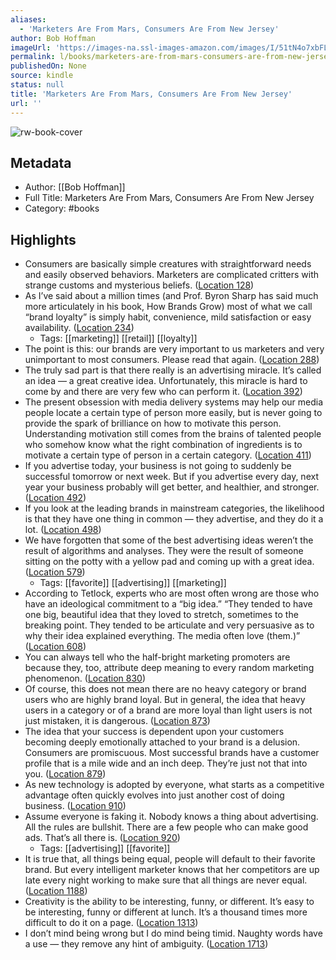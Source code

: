 ```yaml
---
aliases:
  - 'Marketers Are From Mars, Consumers Are From New Jersey'
author: Bob Hoffman
imageUrl: 'https://images-na.ssl-images-amazon.com/images/I/51tN4o7xbFL._SL200_.jpg'
permalink: l/books/marketers-are-from-mars-consumers-are-from-new-jersey
publishedOn: None
source: kindle
status: null
title: 'Marketers Are From Mars, Consumers Are From New Jersey'
url: ''
---
```

![rw-book-cover](https://images-na.ssl-images-amazon.com/images/I/51tN4o7xbFL._SL200_.jpg)

## Metadata

- Author: [[Bob Hoffman]]
- Full Title: Marketers Are From Mars, Consumers Are From New Jersey
- Category: #books

## Highlights

- Consumers are basically simple creatures with straightforward needs and easily observed behaviors. Marketers are complicated critters with strange customs and mysterious beliefs. ([Location 128](https://readwise.io/to_kindle?action=open&asin=B00XJPSK6Y&location=128))
- As I’ve said about a million times (and Prof. Byron Sharp has said much more articulately in his book, How Brands Grow) most of what we call “brand loyalty” is simply habit, convenience, mild satisfaction or easy availability. ([Location 234](https://readwise.io/to_kindle?action=open&asin=B00XJPSK6Y&location=234))
    - Tags: [[marketing]] [[retail]] [[loyalty]]
- The point is this: our brands are very important to us marketers and very unimportant to most consumers. Please read that again. ([Location 288](https://readwise.io/to_kindle?action=open&asin=B00XJPSK6Y&location=288))
- The truly sad part is that there really is an advertising miracle. It’s called an idea — a great creative idea. Unfortunately, this miracle is hard to come by and there are very few who can perform it. ([Location 392](https://readwise.io/to_kindle?action=open&asin=B00XJPSK6Y&location=392))
- The present obsession with media delivery systems may help our media people locate a certain type of person more easily, but is never going to provide the spark of brilliance on how to motivate this person. Understanding motivation still comes from the brains of talented people who somehow know what the right combination of ingredients is to motivate a certain type of person in a certain category. ([Location 411](https://readwise.io/to_kindle?action=open&asin=B00XJPSK6Y&location=411))
- If you advertise today, your business is not going to suddenly be successful tomorrow or next week. But if you advertise every day, next year your business probably will get better, and healthier, and stronger. ([Location 492](https://readwise.io/to_kindle?action=open&asin=B00XJPSK6Y&location=492))
- If you look at the leading brands in mainstream categories, the likelihood is that they have one thing in common — they advertise, and they do it a lot. ([Location 498](https://readwise.io/to_kindle?action=open&asin=B00XJPSK6Y&location=498))
- We have forgotten that some of the best advertising ideas weren’t the result of algorithms and analyses. They were the result of someone sitting on the potty with a yellow pad and coming up with a great idea. ([Location 579](https://readwise.io/to_kindle?action=open&asin=B00XJPSK6Y&location=579))
    - Tags: [[favorite]] [[advertising]] [[marketing]]
- According to Tetlock, experts who are most often wrong are those who have an ideological commitment to a “big idea.” “They tended to have one big, beautiful idea that they loved to stretch, sometimes to the breaking point. They tended to be articulate and very persuasive as to why their idea explained everything. The media often love (them.)” ([Location 608](https://readwise.io/to_kindle?action=open&asin=B00XJPSK6Y&location=608))
- You can always tell who the half-bright marketing promoters are because they, too, attribute deep meaning to every random marketing phenomenon. ([Location 830](https://readwise.io/to_kindle?action=open&asin=B00XJPSK6Y&location=830))
- Of course, this does not mean there are no heavy category or brand users who are highly brand loyal. But in general, the idea that heavy users in a category or of a brand are more loyal than light users is not just mistaken, it is dangerous. ([Location 873](https://readwise.io/to_kindle?action=open&asin=B00XJPSK6Y&location=873))
- The idea that your success is dependent upon your customers becoming deeply emotionally attached to your brand is a delusion. Consumers are promiscuous. Most successful brands have a customer profile that is a mile wide and an inch deep. They’re just not that into you. ([Location 879](https://readwise.io/to_kindle?action=open&asin=B00XJPSK6Y&location=879))
- As new technology is adopted by everyone, what starts as a competitive advantage often quickly evolves into just another cost of doing business. ([Location 910](https://readwise.io/to_kindle?action=open&asin=B00XJPSK6Y&location=910))
- Assume everyone is faking it. Nobody knows a thing about advertising. All the rules are bullshit. There are a few people who can make good ads. That’s all there is. ([Location 920](https://readwise.io/to_kindle?action=open&asin=B00XJPSK6Y&location=920))
    - Tags: [[advertising]] [[favorite]]
- It is true that, all things being equal, people will default to their favorite brand. But every intelligent marketer knows that her competitors are up late every night working to make sure that all things are never equal. ([Location 1188](https://readwise.io/to_kindle?action=open&asin=B00XJPSK6Y&location=1188))
- Creativity is the ability to be interesting, funny, or different. It’s easy to be interesting, funny or different at lunch. It’s a thousand times more difficult to do it on a page. ([Location 1313](https://readwise.io/to_kindle?action=open&asin=B00XJPSK6Y&location=1313))
- I don’t mind being wrong but I do mind being timid. Naughty words have a use — they remove any hint of ambiguity. ([Location 1713](https://readwise.io/to_kindle?action=open&asin=B00XJPSK6Y&location=1713))
